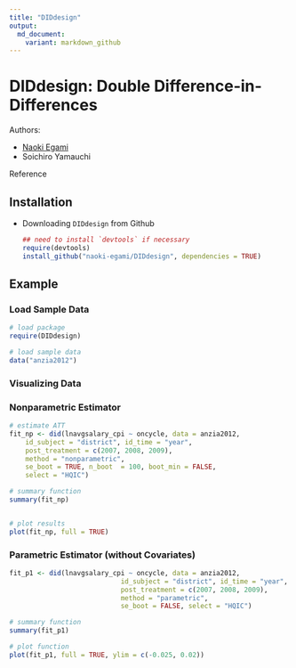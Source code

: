 ```yaml
---
title: "DIDdesign"
output: 
  md_document:
    variant: markdown_github
---
```


# DIDdesign: Double Difference-in-Differences 

Authors: 

- [Naoki Egami](https://scholar.princeton.edu/negami/home)
- Soichiro Yamauchi


Reference 

## Installation

- Downloading `DIDdesign` from Github

	```r
	## need to install `devtools` if necessary
	require(devtools)
	install_github("naoki-egami/DIDdesign", dependencies = TRUE)
	```


## Example

### Load Sample Data 


```r
# load package 
require(DIDdesign)

# load sample data 
data("anzia2012")

```


### Visualizing Data


### Nonparametric Estimator 


```r
# estimate ATT 
fit_np <- did(lnavgsalary_cpi ~ oncycle, data = anzia2012,
	id_subject = "district", id_time = "year",
	post_treatment = c(2007, 2008, 2009),
	method = "nonparametric",
	se_boot = TRUE, n_boot  = 100, boot_min = FALSE,
	select = "HQIC")

# summary function 
summary(fit_np)


# plot results 
plot(fit_np, full = TRUE)
```


### Parametric Estimator (without Covariates)

```r
fit_p1 <- did(lnavgsalary_cpi ~ oncycle, data = anzia2012,
 							id_subject = "district", id_time = "year",
 							post_treatment = c(2007, 2008, 2009),
 							method = "parametric",
 							se_boot = FALSE, select = "HQIC")

```


```r
# summary function 
summary(fit_p1)

# plot function 
plot(fit_p1, full = TRUE, ylim = c(-0.025, 0.02))

```

